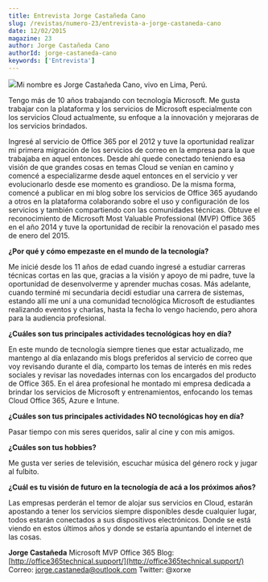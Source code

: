 ```yaml
---
title: Entrevista Jorge Castañeda Cano
slug: /revistas/numero-23/entrevista-a-jorge-castaneda-cano
date: 12/02/2015
magazine: 23
author: Jorge Castañeda Cano
authorId: jorge-castaneda-cano
keywords: ['Entrevista']
---
```






![](/../images/autores/jorge-castaneda-cano.png#author)Mi nombre es Jorge Castañeda Cano, vivo en Lima, Perú.
 
Tengo más de 10 años trabajando con tecnología Microsoft. Me gusta trabajar con la plataforma y los servicios de Microsoft especialmente con los servicios Cloud actualmente, su enfoque a la innovación y mejoraras de los servicios brindados.
 
Ingresé al servicio de Office 365 por el 2012 y tuve la oportunidad realizar mi primera migración de los servicios de correo en la empresa para la que trabajaba en aquel entonces. Desde ahí quede conectado teniendo esa visión de que grandes cosas en temas Cloud se venían en camino y comencé a especializarme desde aquel entonces en el servicio y ver evolucionarlo desde ese momento es grandioso. De la misma forma, comencé a publicar en mi blog sobre los servicios de Office 365 ayudando a otros en la plataforma colaborando sobre el uso y configuración de los servicios y también compartiendo con las comunidades técnicas. Obtuve el reconocimiento de Microsoft Most Valuable Professional (MVP) Office 365 en el año 2014 y tuve la oportunidad de recibir la renovación el pasado mes de enero del 2015.

**¿Por qué y cómo empezaste en el mundo de la tecnología?**

Me inicié desde los 11 años de edad cuando ingresé a estudiar carreras técnicas cortas en las que, gracias a la visión y apoyo de mi padre, tuve la oportunidad de desenvolverme y aprender muchas cosas. Más adelante, cuando terminé mi secundaria decidí estudiar una carrera de sistemas, estando allí me uní a una comunidad tecnológica Microsoft de estudiantes realizando eventos y charlas, hasta la fecha lo vengo haciendo, pero ahora para la audiencia profesional.

**¿Cuáles son tus principales actividades tecnológicas hoy en día?**

En este mundo de tecnología siempre tienes que estar actualizado, me mantengo al día enlazando mis blogs preferidos al servicio de correo que voy revisando durante el día, comparto los temas de interés en mis redes sociales y revisar las novedades internas con los encargados del producto de Office 365. En el área profesional he montado mi empresa dedicada a brindar los servicios de Microsoft y entrenamientos, enfocando los temas Cloud Office 365, Azure e Intune.

**¿Cuáles son tus principales actividades NO tecnológicas hoy en día?**

Pasar tiempo con mis seres queridos, salir al cine y con mis amigos.

**¿Cuáles son tus hobbies?**

Me gusta ver series de televisión, escuchar música del género rock y jugar al fulbito.

**¿Cuál es tu visión de futuro en la tecnología de acá a los próximos años?**

Las empresas perderán el temor de alojar sus servicios en Cloud, estarán apostando a tener los servicios siempre disponibles desde cualquier lugar, todos estarán conectados a sus dispositivos electrónicos. Donde se está viendo en estos últimos años y donde se estaría apuntando el internet de las cosas.



**Jorge Castañeda**
Microsoft MVP Office 365
Blog: [http://office365technical.support/](http://office365technical.support/)
Correo: [jorge.castaneda@outlook.com](mailto:jorge.castaneda@outlook.com) Twitter: @xorxe

 
 
